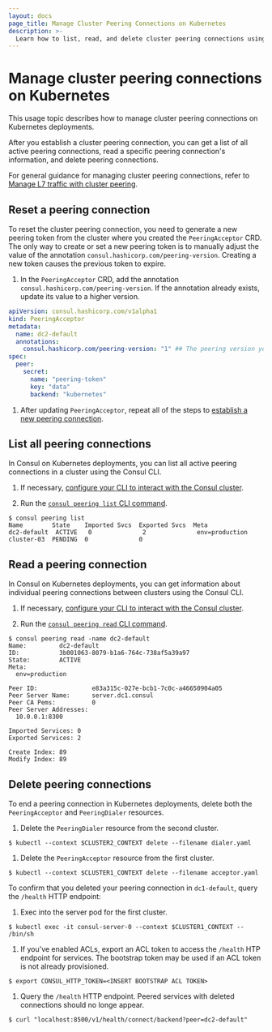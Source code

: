 ```yaml
---
layout: docs
page_title: Manage Cluster Peering Connections on Kubernetes
description: >-
  Learn how to list, read, and delete cluster peering connections using Consul on Kubernetes. You can also reset cluster peering connections on k8s deployments.
---
```


# Manage cluster peering connections on Kubernetes

This usage topic describes how to manage cluster peering connections on Kubernetes deployments.

After you establish a cluster peering connection, you can get a list of all active peering connections, read a specific peering connection's information, and delete peering connections.

For general guidance for managing cluster peering connections, refer to [Manage L7 traffic with cluster peering](/consul/docs/connect/cluster-peering/usage/peering-traffic-management).

## Reset a peering connection

To reset the cluster peering connection, you need to generate a new peering token from the cluster where you created the `PeeringAcceptor` CRD. The only way to create or set a new peering token is to manually adjust the value of the annotation `consul.hashicorp.com/peering-version`. Creating a new token causes the previous token to expire.

1. In the `PeeringAcceptor` CRD, add the annotation `consul.hashicorp.com/peering-version`. If the annotation already exists, update its value to a higher version.

  <CodeBlockConfig filename="acceptor.yml" highlight="6" hideClipboard>

  ```yaml
  apiVersion: consul.hashicorp.com/v1alpha1
  kind: PeeringAcceptor
  metadata:
    name: dc2-default
    annotations:
      consul.hashicorp.com/peering-version: "1" ## The peering version you want to set, must be in quotes
  spec:
    peer:
      secret:
        name: "peering-token"
        key: "data"
        backend: "kubernetes"
  ```

  </CodeBlockConfig>

1. After updating `PeeringAcceptor`, repeat all of the steps to [establish a new peering connection](/consul/docs/k8s/connect/cluster-peering/usage/establish-peering).

## List all peering connections

In Consul on Kubernetes deployments, you can list all active peering connections in a cluster using the Consul CLI.

1. If necessary, [configure your CLI to interact with the Consul cluster](/consul/tutorials/get-started-kubernetes/kubernetes-gs-deploy#configure-your-cli-to-interact-with-consul-cluster).

1. Run the [`consul peering list` CLI command](/consul/commands/peering/list).

  ```shell-session
  $ consul peering list
  Name        State    Imported Svcs  Exported Svcs  Meta
  dc2-default  ACTIVE   0              2              env=production
  cluster-03  PENDING  0              0
  ```

## Read a peering connection

In Consul on Kubernetes deployments, you can get information about individual peering connections between clusters using the Consul CLI.

1. If necessary, [configure your CLI to interact with the Consul cluster](/consul/tutorials/get-started-kubernetes/kubernetes-gs-deploy#configure-your-cli-to-interact-with-consul-cluster).

1. Run the [`consul peering read` CLI command](/consul/commands/peering/read).

  ```shell-session
  $ consul peering read -name dc2-default
  Name:         dc2-default
  ID:           3b001063-8079-b1a6-764c-738af5a39a97
  State:        ACTIVE
  Meta:
    env=production

  Peer ID:               e83a315c-027e-bcb1-7c0c-a46650904a05
  Peer Server Name:      server.dc1.consul
  Peer CA Pems:          0
  Peer Server Addresses:
    10.0.0.1:8300

  Imported Services: 0
  Exported Services: 2

  Create Index: 89
  Modify Index: 89
  ```

## Delete peering connections

To end a peering connection in Kubernetes deployments, delete both the `PeeringAcceptor` and `PeeringDialer` resources.

1. Delete the `PeeringDialer` resource from the second cluster.

  ```shell-session
  $ kubectl --context $CLUSTER2_CONTEXT delete --filename dialer.yaml
  ```

1. Delete the `PeeringAcceptor` resource from the first cluster.

  ```shell-session
  $ kubectl --context $CLUSTER1_CONTEXT delete --filename acceptor.yaml
  ````

To confirm that you deleted your peering connection in `dc1-default`, query the `/health` HTTP endpoint:

1. Exec into the server pod for the first cluster.

  ```shell-session
  $ kubectl exec -it consul-server-0 --context $CLUSTER1_CONTEXT -- /bin/sh
  ```

1. If you've enabled ACLs, export an ACL token to access the `/health` HTP endpoint for services. The bootstrap token may be used if an ACL token is not already provisioned.

  ```shell-session
  $ export CONSUL_HTTP_TOKEN=<INSERT BOOTSTRAP ACL TOKEN>
  ```

1. Query the `/health` HTTP endpoint. Peered services with deleted connections should no longe appear.

  ```shell-session
  $ curl "localhost:8500/v1/health/connect/backend?peer=dc2-default"
  ```